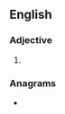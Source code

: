 ==English==

===Adjective===
{{head|en|adjective superlative form}}

# {{en-superlative of|bunchy}}

===Anagrams===
* {{anagrams|en|subethnic|unbitches}}